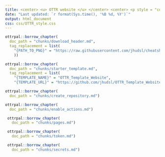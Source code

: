 ```yaml
---
title: <center> <u> OTTR website </u> </center> <center> <p style = "color:#986753;"> Set Up</p></center>
date: "Last updated: `r format(Sys.time(), '%B %d, %Y')`"
output: html_document
css: css/OTTR_style.css
---
```



```r
ottrpal::borrow_chapter(
  doc_path = "chunks/download_header.md",
  tag_replacement = list(
    "{PATH_TO_PNG}" = "https://raw.githubusercontent.com/jhudsl/cheatsheets/refs/heads/main/ottr_quarto_course.png"
    ))
```


```r
ottrpal::borrow_chapter(
  doc_path = "chunks/starter_template.md",
  tag_replacement = list(
    "{TEMPLATE_NAME}" = "OTTR_Template_Website",
    "{TEMPLATE_URL}" = "https://github.com/jhudsl/OTTR_Template_Website"))
```

```r
ottrpal::borrow_chapter(
  doc_path = "chunks/create_repository.md")
```

```r
ottrpal::borrow_chapter(
  doc_path = "chunks/enable_actions.md")
```

```r
 ottrpal::borrow_chapter(   
   doc_path = "chunks/pages.md")
```

```r
 ottrpal::borrow_chapter(   
   doc_path = "chunks/token.md")
```

```r
 ottrpal::borrow_chapter(   
   doc_path = "chunks/secrets.md")
```
